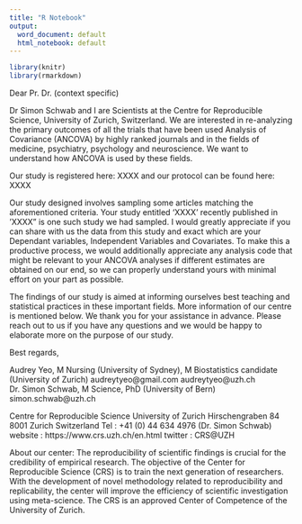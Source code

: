 ```yaml
---
title: "R Notebook"
output:
  word_document: default
  html_notebook: default
---
```


```r
library(knitr)
library(rmarkdown)
```
Dear Pr.  Dr. (context specific)

Dr Simon Schwab and I are Scientists at the Centre for Reproducible Science, University of Zurich, Switzerland. We are interested in re-analyzing the primary outcomes of all the trials that have been used Analysis of Covariance (ANCOVA) by highly ranked journals and in the fields of medicine, psychiatry, psychology and neuroscience. We want to understand how ANCOVA is used by these fields.

Our study is registered here: 
XXXX
and our protocol can be found here:
XXXX

Our study designed involves sampling some articles matching the aforementioned criteria. Your study  entitled ‘XXXX’ recently published in ‘XXXX” is one such study we had sampled. I would greatly appreciate if you can share with us the data from this study and exact which are your Dependant variables, Independent Variables and Covariates. To make this a productive process, we would additionally appreciate any analysis code that might be relevant to your ANCOVA analyses if different estimates are obtained on our end, so we can properly understand yours with minimal effort on your part as possible.

The findings of our study is aimed at informing ourselves best teaching and statistical practices in these important fields. More information of our centre is mentioned below. We thank you for your assistance in advance. Please reach out to us if you have any questions and we would be happy to elaborate more on the purpose of our study.  

Best regards,

Audrey Yeo, M Nursing (University of Sydney), M Biostatistics candidate (University of Zurich)
audreytyeo@gmail.com
audreytyeo@uzh.ch
Dr. Simon Schwab, M Science, PhD (University of Bern)
simon.schwab@uzh.ch

Centre for Reproducible Science
University of Zurich
Hirschengraben 84
8001 Zurich
Switzerland
Tel : +41 (0) 44 634 4976 (Dr. Simon Schwab)
website : https://www.crs.uzh.ch/en.html
twitter : CRS@UZH

About our center:
The reproducibility of scientific findings is crucial for the credibility of empirical research. The objective of the Center for Reproducible Science (CRS) is to train the next generation of researchers. With the development of novel methodology related to reproducibility and replicability, the center will improve the efficiency of scientific investigation using meta-science. The CRS is an approved Center of Competence of the University of Zurich.